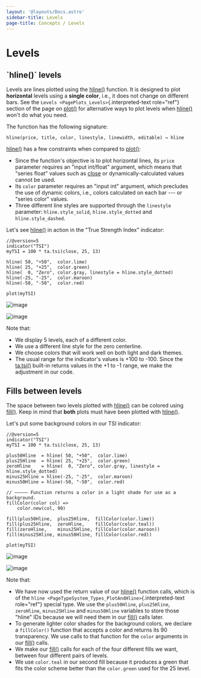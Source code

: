 ```yaml
---
layout: '@layouts/Docs.astro'
sidebar-title: Levels
page-title: Concepts / Levels
---
```


# Levels 


## \`hline()\` levels

Levels are lines plotted using the
[hline()](https://www.tradingview.com/pine-script-reference/v5/#fun_hline)
function. It is designed to plot **horizontal** levels using a **single
color**, i.e., it does not change on different bars. See the
`Levels <PagePlots_Levels>`{.interpreted-text role="ref"} section of the
page on
[plot()](https://www.tradingview.com/pine-script-reference/v5/#plot) for
alternative ways to plot levels when
[hline()](https://www.tradingview.com/pine-script-reference/v5/#fun_hline)
won\'t do what you need.

The function has the following signature:

``` text
hline(price, title, color, linestyle, linewidth, editable) → hline
```

[hline()](https://www.tradingview.com/pine-script-reference/v5/#fun_hline)
has a few constraints when compared to
[plot()](https://www.tradingview.com/pine-script-reference/v5/#fun_plot):

-   Since the function\'s objective is to plot horizontal lines, its
    `price` parameter requires an \"input int/float\" argument, which
    means that \"series float\" values such as
    [close](https://www.tradingview.com/pine-script-reference/v5/#var_close)
    or dynamically-calculated values cannot be used.
-   Its `color` parameter requires an \"input int\" argument, which
    precludes the use of dynamic colors, i.e., colors calculated on each
    bar --- or \"series color\" values.
-   Three different line styles are supported through the `linestyle`
    parameter: `hline.style_solid`, `hline.style_dotted` and
    `hline.style_dashed`.

Let\'s see
[hline()](https://www.tradingview.com/pine-script-reference/v5/#fun_hline)
in action in the \"True Strength Index\" indicator:

``` pine
//@version=5
indicator("TSI")
myTSI = 100 * ta.tsi(close, 25, 13)

hline( 50, "+50",  color.lime)
hline( 25, "+25",  color.green)
hline(  0, "Zero", color.gray, linestyle = hline.style_dotted)
hline(-25, "-25",  color.maroon)
hline(-50, "-50",  color.red)

plot(myTSI)
```

![image](@assets/concepts/Levels-HlineLevels-01.png)

![image](images/Levels-HlineLevels-02.png)

Note that:

-   We display 5 levels, each of a different color.
-   We use a different line style for the zero centerline.
-   We choose colors that will work well on both light and dark themes.
-   The usual range for the indicator\'s values is +100 to -100. Since
    the
    [ta.tsi()](https://www.tradingview.com/pine-script-reference/v5/#fun_ta%7Bdot%7Dtsi)
    built-in returns values in the +1 to -1 range, we make the
    adjustment in our code.

## Fills between levels

The space between two levels plotted with
[hline()](https://www.tradingview.com/pine-script-reference/v5/#fun_hline)
can be colored using
[fill()](https://www.tradingview.com/pine-script-reference/v5/#fun_fill).
Keep in mind that **both** plots must have been plotted with
[hline()](https://www.tradingview.com/pine-script-reference/v5/#fun_hline).

Let\'s put some background colors in our TSI indicator:

``` pine
//@version=5
indicator("TSI")
myTSI = 100 * ta.tsi(close, 25, 13)

plus50Hline  = hline( 50, "+50",  color.lime)
plus25Hline  = hline( 25, "+25",  color.green)
zeroHline    = hline(  0, "Zero", color.gray, linestyle = hline.style_dotted)
minus25Hline = hline(-25, "-25",  color.maroon)
minus50Hline = hline(-50, "-50",  color.red)

// ————— Function returns a color in a light shade for use as a background.
fillColor(color col) =>
    color.new(col, 90)

fill(plus50Hline,  plus25Hline,  fillColor(color.lime))
fill(plus25Hline,  zeroHline,    fillColor(color.teal))
fill(zeroHline,    minus25Hline, fillColor(color.maroon))
fill(minus25Hline, minus50Hline, fillColor(color.red))

plot(myTSI)
```

![image](images/Levels-FillBetweenLevels-01.png)

![image](images/Levels-FillBetweenLevels-02.png)

Note that:

-   We have now used the return value of our
    [hline()](https://www.tradingview.com/pine-script-reference/v5/#fun_hline)
    function calls, which is of the
    `hline <PageTypeSystem_Types_PlotAndHline>`{.interpreted-text
    role="ref"} special type. We use the `plus50Hline`, `plus25Hline`,
    `zeroHline`, `minus25Hline` and `minus50Hline` variables to store
    those \"hline\" IDs because we will need them in our
    [fill()](https://www.tradingview.com/pine-script-reference/v5/#fun_fill)
    calls later.
-   To generate lighter color shades for the background colors, we
    declare a `fillColor()` function that accepts a color and returns
    its 90 transparency. We use calls to that function for the `color`
    arguments in our
    [fill()](https://www.tradingview.com/pine-script-reference/v5/#fun_fill)
    calls.
-   We make our
    [fill()](https://www.tradingview.com/pine-script-reference/v5/#fun_fill)
    calls for each of the four different fills we want, between four
    different pairs of levels.
-   We use `color.teal` in our second fill because it produces a green
    that fits the color scheme better than the `color.green` used for
    the 25 level.


